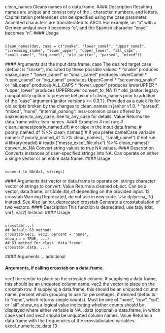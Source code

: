 
clean_names Cleans names of a data.frame.
#### Description
Resulting names are unique and consist only of the _ character, numbers, and letters. Capitalization
preferences can be specified using the case parameter.
Accented characters are transliterated to ASCII. For example, an "o" with a German umlaut over it
becomes "o", and the Spanish character "enye" becomes "n".
#### Usage <pre><code>
clean_names(dat, case = c("snake", "lower_camel", "upper_camel",
"screaming_snake", "lower_upper", "upper_lower", "all_caps",
"small_camel", "big_camel", "old_janitor", "parsed", "mixed"))
</code></pre> #### Arguments
dat the input data.frame.
case The desired target case (default is "snake"), indicated by these possible values:
* "snake" produces snake_case
* "lower_camel" or "small_camel" produces lowerCamel
* "upper_camel" or "big_camel" produces UpperCamel
* "screaming_snake" or "all_caps" produces ALL_CAPS
* "lower_upper" produces lowerUPPER
* "upper_lower" produces UPPERlower
convert_to_NA 11
* old_janitor: legacy compatibility option to preserve behavior of clean_names
prior to addition of the "case" argument(janitor versions <= 0.3.1 ). Provided
as a quick fix for old scripts broken by the changes to clean_names
in janitor v1.0.
* "parsed", "mixed", "none", "internal_parsing": less-common cases
offered by snakecase::to_any_case. See to_any_case for details.
Value
Returns the data.frame with clean names.
#### Examples
# not run:
# clean_names(poorly_named_df)
# or pipe in the input data.frame:
# poorly_named_df %>% clean_names()
# if you prefer camelCase variable names:
# poorly_named_df %>% clean_names(., "small_camel")
# not run:
# library(readxl)
# readxl("messy_excel_file.xlsx") %>% clean_names()
convert_to_NA Convert string values to true NA values.
#### Description
Converts instances of user-specified strings into NA. Can operate on either a single vector or an entire
data.frame.
#### Usage <pre><code>
convert_to_NA(dat, strings)
</code></pre> #### Arguments
dat vector or data.frame to operate on.
strings character vector of strings to convert.
Value
Returns a cleaned object. Can be a vector, data.frame, or tibble::tbl_df depending on the provided
input.
12 crosstab
Warning
Deprecated, do not use in new code. Use dplyr::na_if() instead.
See Also
janitor_deprecated
crosstab Generate a crosstabulation of two vectors.
#### Description
This function is deprecated, use tabyl(dat, var1, var2) instead.
#### Usage <pre><code>
crosstab(...)
## Default S3 method:
crosstab(vec1, vec2, percent = "none",
show_na = TRUE, ...)
## S3 method for class 'data.frame'
crosstab(.data, ...)
</code></pre> #### Arguments
... additional </code></pre> #### Arguments, if calling crosstab on a data.frame.
vec1 the vector to place on the crosstab column. If supplying a data.frame, this should
be an unquoted column name.
vec2 the vector to place on the crosstab row. If supplying a data.frame, this should be
an unquoted column name.
percent which grouping to use for percentages, if desired (defaults to "none", which
returns simple counts). Must be one of "none", "row", "col", or "all".
show_na a logical value indicating whether counts should be displayed where either variable
is NA.
.data (optional) a data.frame, in which case vec1 and vec2 should be unquoted column
names.
Value
Returns a data.frame with the frequencies of the crosstabulated variables.
excel_numeric_to_date 13
